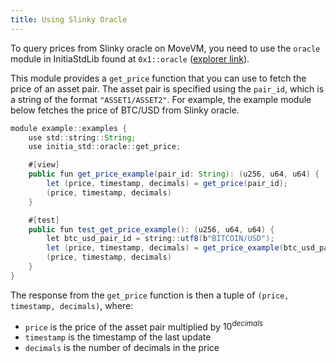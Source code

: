```yaml
---
title: Using Slinky Oracle
---
```


To query prices from Slinky oracle on MoveVM, you need to use the `oracle` module in InitiaStdLib found at `0x1::oracle` ([explorer link](https://scan.testnet.initia.xyz/initiation-2/modules/0x1/oracle)).

This module provides a `get_price` function that you can use to fetch the price of an asset pair. The asset pair is specified using the `pair_id`, which is a string of the format `"ASSET1/ASSET2"`. For example, the example module below fetches the price of BTC/USD from Slinky oracle.

```java
module example::examples {
    use std::string::String;
    use initia_std::oracle::get_price;

    #[view]
    public fun get_price_example(pair_id: String): (u256, u64, u64) {
        let (price, timestamp, decimals) = get_price(pair_id);
        (price, timestamp, decimals)
    }

    #[test]
    public fun test_get_price_example(): (u256, u64, u64) {
        let btc_usd_pair_id = string::utf8(b"BITCOIN/USD"); 
        let (price, timestamp, decimals) = get_price_example(btc_usd_pair_id);
        (price, timestamp, decimals)
    }
}
```

The response from the `get_price` function is then a tuple of `(price, timestamp, decimals)`, where:

- `price` is the price of the asset pair multiplied by $10^{decimals}$
- `timestamp` is the timestamp of the last update
- `decimals` is the number of decimals in the price